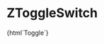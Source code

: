 
<Meta title="Buttons/ZToggleSwitch" component="z-toggle-switch" />

# ZToggleSwitch

<Preview>
  <Story name="ZToggleSwitch">
    {html`<z-toggle-switch
      disabled="${boolean("disabled", false)}"
      labelposition="${boolean("labelposition", false)}"
      >Toggle</z-toggle-switch
    >`}
  </Story>
</Preview>

<Props of="z-toggle-switch" />
